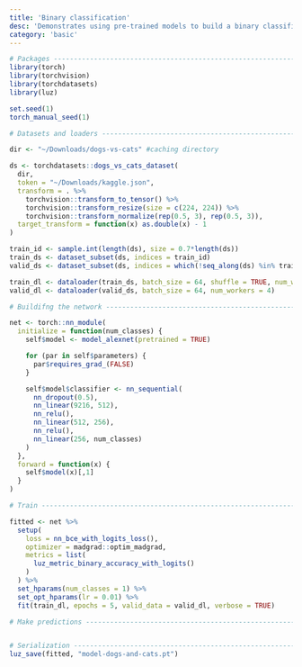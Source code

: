 ```yaml
---
title: 'Binary classification'
desc: 'Demonstrates using pre-trained models to build a binary classification model.'
category: 'basic'
---
```


```r
# Packages ----------------------------------------------------------------
library(torch)
library(torchvision)
library(torchdatasets)
library(luz)

set.seed(1)
torch_manual_seed(1)

# Datasets and loaders ----------------------------------------------------

dir <- "~/Downloads/dogs-vs-cats" #caching directory

ds <- torchdatasets::dogs_vs_cats_dataset(
  dir,
  token = "~/Downloads/kaggle.json",
  transform = . %>%
    torchvision::transform_to_tensor() %>%
    torchvision::transform_resize(size = c(224, 224)) %>% 
    torchvision::transform_normalize(rep(0.5, 3), rep(0.5, 3)),
  target_transform = function(x) as.double(x) - 1
)

train_id <- sample.int(length(ds), size = 0.7*length(ds))
train_ds <- dataset_subset(ds, indices = train_id)
valid_ds <- dataset_subset(ds, indices = which(!seq_along(ds) %in% train_id))

train_dl <- dataloader(train_ds, batch_size = 64, shuffle = TRUE, num_workers = 4)
valid_dl <- dataloader(valid_ds, batch_size = 64, num_workers = 4)

# Buildifng the network ---------------------------------------------------

net <- torch::nn_module(
  initialize = function(num_classes) {
    self$model <- model_alexnet(pretrained = TRUE)

    for (par in self$parameters) {
      par$requires_grad_(FALSE)
    }

    self$model$classifier <- nn_sequential(
      nn_dropout(0.5),
      nn_linear(9216, 512),
      nn_relu(),
      nn_linear(512, 256),
      nn_relu(),
      nn_linear(256, num_classes)
    )
  },
  forward = function(x) {
    self$model(x)[,1]
  }
)

# Train -------------------------------------------------------------------

fitted <- net %>%
  setup(
    loss = nn_bce_with_logits_loss(),
    optimizer = madgrad::optim_madgrad,
    metrics = list(
      luz_metric_binary_accuracy_with_logits()
    )
  ) %>%
  set_hparams(num_classes = 1) %>%
  set_opt_hparams(lr = 0.01) %>%
  fit(train_dl, epochs = 5, valid_data = valid_dl, verbose = TRUE)

# Make predictions --------------------------------------------------------


# Serialization -----------------------------------------------------------
luz_save(fitted, "model-dogs-and-cats.pt")
```



